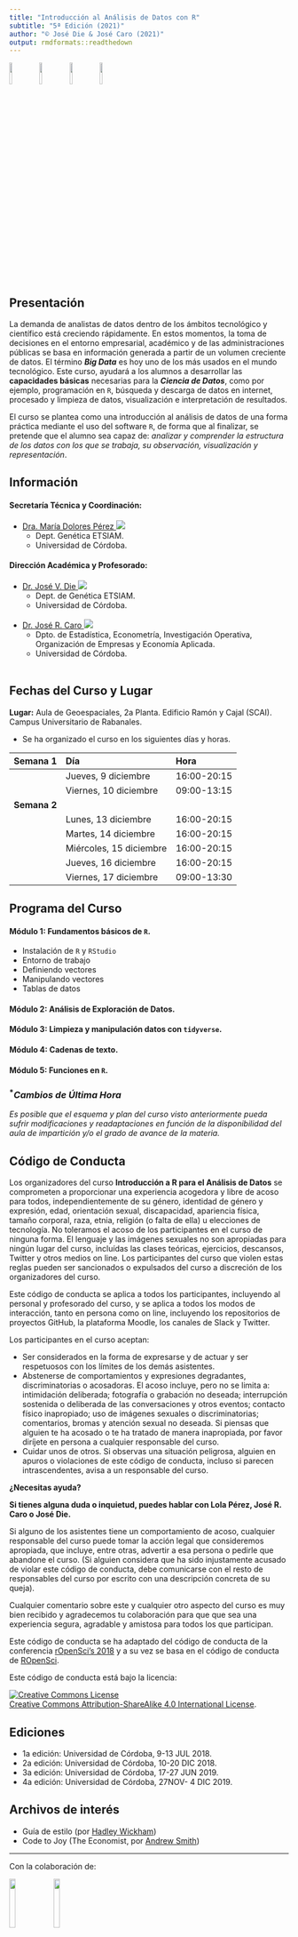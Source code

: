 ```yaml
---
title: "Introducción al Análisis de Datos con R"
subtitle: "5ª Edición (2021)"
author: "© José Die & José Caro (2021)"
output: rmdformats::readthedown
---
```


![](rstudio.jpeg){ width=10% } ![](ggplot2.png){ width=10% } ![](tidyverse.png){ width=10% } ![](tidymodels.png){ width=10% }

        
## Presentación

La demanda de analistas de datos dentro de los ámbitos tecnológico y científico está creciendo rápidamente. En estos momentos, la toma de decisiones en el entorno empresarial, académico y de las administraciones públicas se basa en información generada a partir de un volumen creciente de datos. El término ***Big Data*** es hoy uno de los más usados en el mundo tecnológico. Este curso, ayudará a los alumnos a desarrollar las **capacidades básicas** necesarias para la ***Ciencia de Datos***, como por ejemplo, programación en `R`, búsqueda y descarga de datos en internet, procesado y limpieza de datos, visualización e interpretación de resultados.

El curso se plantea como una introducción al análisis de datos de una forma práctica mediante el uso del software `R`, de forma que al finalizar, se pretende que el alumno sea capaz de: _analizar y comprender la estructura de los datos con los que se trabaja, su observación, visualización y representación_.

## Información

#### Secretaría Técnica y Coordinación: 
  - [Dra. María Dolores Pérez <img src="https://img.icons8.com/external-kiranshastry-lineal-kiranshastry/16/000000/external-email-interface-kiranshastry-lineal-kiranshastry.png"/>](mailto:dpcalle@uco.es) 
    + Dept. Genética ETSIAM.
    + Universidad de Córdoba.
  
#### Dirección Académica y Profesorado:
  - [Dr. José V. Die <img src="https://img.icons8.com/external-kiranshastry-lineal-kiranshastry/16/000000/external-email-interface-kiranshastry-lineal-kiranshastry.png"/>](mailto:jdie@uco.es)
    + Dept. de Genética ETSIAM.
    + Universidad de Córdoba.<br/><br/>
  - [Dr. José R. Caro <img src="https://img.icons8.com/external-kiranshastry-lineal-kiranshastry/16/000000/external-email-interface-kiranshastry-lineal-kiranshastry.png"/>](mailto:jrcaro@uco.es)
    + Dpto. de Estadística, Econometría, Investigación Operativa, Organización de Empresas y Economía Aplicada.
    + Universidad de Córdoba.<br/><br/>

## Fechas del Curso y Lugar

**Lugar:** Aula de Geoespaciales, 2a Planta. Edificio Ramón y Cajal (SCAI). Campus Universitario de Rabanales.

* Se ha organizado el curso en los siguientes días y horas.

| **Semana 1**   | **Día** | **Hora** |
|:---------------|:-------|:------|
| | Jueves, 9 diciembre   | 16:00-20:15  |
| | Viernes, 10 diciembre | 09:00-13:15  |
| **Semana 2** | | |
| | Lunes, 13 diciembre   | 16:00-20:15  |
| | Martes, 14 diciembre | 16:00-20:15  |
| | Miércoles, 15 diciembre   | 16:00-20:15 |
| | Jueves, 16 diciembre   | 16:00-20:15  |
| | Viernes, 17 diciembre | 09:00-13:30  |

## Programa del Curso

#### Módulo 1: Fundamentos básicos de `R`.
  - Instalación de `R` y `RStudio`
  - Entorno de trabajo
  - Definiendo vectores
  - Manipulando vectores
  - Tablas de datos
  
#### Módulo 2: Análisis de Exploración de Datos.
#### Módulo 3: Limpieza y manipulación datos con `tidyverse`.
#### Módulo 4: Cadenas de texto.
#### Módulo 5: Funciones en `R`.

### <sup>*</sup>_Cambios de Última Hora_

_Es posible que el esquema y plan del curso visto anteriormente pueda sufrir modificaciones y readaptaciones en función de la disponibilidad del aula de impartición y/o el grado de avance de la materia._


## Código de Conducta

Los organizadores del curso **Introducción a R para el Análisis de Datos** se comprometen a proporcionar una experiencia acogedora y libre de acoso para todos, independientemente de su género, identidad de género y expresión, edad, orientación sexual, discapacidad, apariencia física, tamaño corporal, raza, etnia, religión (o falta de ella) u elecciones de tecnología. No toleramos el acoso de los participantes en el curso de ninguna forma. El lenguaje y las imágenes sexuales no son apropiadas para ningún lugar del curso, incluídas las clases teóricas, ejercicios, descansos, Twitter y otros medios on line. Los participantes del curso que violen estas reglas pueden ser sancionados o expulsados del curso a discreción de los organizadores del curso.

Este código de conducta se aplica a todos los participantes, incluyendo al personal y profesorado del curso, y se aplica a todos los modos de interacción, tanto en persona como on line, incluyendo los repositorios de proyectos GitHub, la plataforma Moodle, los canales de Slack y Twitter.

Los participantes en el curso aceptan:

- Ser considerados en la forma de expresarse y de actuar y ser respetuosos con los límites de los demás asistentes.
- Abstenerse de comportamientos y expresiones degradantes, discriminatorias o acosadoras. El acoso incluye, pero no se limita a: intimidación deliberada; fotografía o grabación no deseada; interrupción sostenida o deliberada de las conversaciones y otros eventos; contacto físico inapropiado; uso de imágenes sexuales o discriminatorias; comentarios, bromas y atención sexual no deseada. Si piensas que alguien te ha acosado o te ha tratado de manera inapropiada, por favor diríjete en persona a cualquier responsable del curso.
- Cuidar unos de otros. Si observas una situación peligrosa, alguien en apuros o violaciones de este código de conducta, incluso si parecen intrascendentes, avisa a un responsable del curso.

**¿Necesitas ayuda?**

**Si tienes alguna duda o inquietud, puedes hablar con Lola Pérez, José R. Caro o José Die.**

Si alguno de los asistentes tiene un comportamiento de acoso, cualquier responsable del curso puede tomar la acción legal que consideremos apropiada, que incluye, entre otras, advertir a esa persona o pedirle que abandone el curso. (Si alguien considera que ha sido injustamente acusado de violar este código de conducta, debe comunicarse con el resto de responsables del curso por escrito con una descripción concreta de su queja).

Cualquier comentario sobre este y cualquier otro aspecto del curso es muy bien recibido y agradecemos tu colaboración para que que sea una experiencia segura, agradable y amistosa para todos los que participan.

Este código de conducta se ha adaptado del código de conducta de la conferencia [rOpenSci’s 2018](https://unconf18.ropensci.org/coc.html) y a su vez se basa en el código de conducta de [ROpenSci](https://ropensci.org/code-of-conduct/). 

Este código de conducta está bajo la licencia:

<a rel="license" href="http://creativecommons.org/licenses/by-sa/4.0/"><img alt="Creative Commons License" style="border-width:0" src="https://i.creativecommons.org/l/by-sa/4.0/88x31.png" /></a><br /> <a rel="license" href="http://creativecommons.org/licenses/by-sa/4.0/">Creative Commons Attribution-ShareAlike 4.0 International License</a>.




## Ediciones

* 1a edición: Universidad de Córdoba, 9-13  JUL 2018.   
* 2a edición: Universidad de Córdoba, 10-20 DIC 2018. 
* 3a edición: Universidad de Córdoba, 17-27 JUN 2019.  
* 4a edición: Universidad de Córdoba, 27NOV- 4 DIC 2019.

## Archivos de interés

- Guía de estilo (por [Hadley Wickham](http://adv-r.had.co.nz/Style.html))
- Code to Joy (The Economist, por [Andrew Smith](https://www.economist.com/1843/2018/05/29/code-to-joy))

---

Con la colaboración de:

![](uco.png){ width=15% } ![](idep.jpg){ width=15% }
